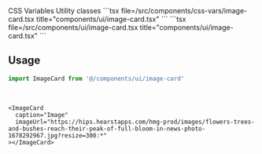 <Tabs defaultValue="css-vars" className="w-full">
  <TabsList className="grid w-full grid-cols-2">
    <TabsTrigger value="css-vars">CSS Variables</TabsTrigger>
    <TabsTrigger value="util">Utility classes</TabsTrigger>
  </TabsList>
  <TabsContent value="css-vars">
    ```tsx file=<rootDir>/src/components/css-vars/image-card.tsx title="components/ui/image-card.tsx"
    ```
  </TabsContent>
  <TabsContent value="util">
    ```tsx file=<rootDir>/src/components/ui/image-card.tsx title="components/ui/image-card.tsx"
    ```
  </TabsContent>
</Tabs>

<br />

## Usage

```ts
import ImageCard from '@/components/ui/image-card'
```

<br />

```tsx
<ImageCard
  caption="Image"
  imageUrl="https://hips.hearstapps.com/hmg-prod/images/flowers-trees-and-bushes-reach-their-peak-of-full-bloom-in-news-photo-1678292967.jpg?resize=300:*"
></ImageCard>
```